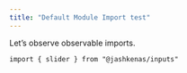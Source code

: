 ```yaml
---
title: "Default Module Import test"
---
```


Let's observe observable imports.

```observable
import { slider } from "@jashkenas/inputs"
```

